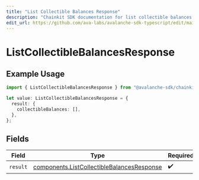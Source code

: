 ```yaml
---
title: "List Collectible Balances Response"
description: "Chainkit SDK documentation for list collectible balances response"
edit_url: https://github.com/ava-labs/avalanche-sdk-typescript/edit/main/chainkit/docs/models/operations/listcollectiblebalancesresponse.md
---
```


# ListCollectibleBalancesResponse

## Example Usage

```typescript
import { ListCollectibleBalancesResponse } from "@avalanche-sdk/chainkit/models/operations";

let value: ListCollectibleBalancesResponse = {
  result: {
    collectibleBalances: [],
  },
};
```

## Fields

| Field                                                                                                    | Type                                                                                                     | Required                                                                                                 | Description                                                                                              |
| -------------------------------------------------------------------------------------------------------- | -------------------------------------------------------------------------------------------------------- | -------------------------------------------------------------------------------------------------------- | -------------------------------------------------------------------------------------------------------- |
| `result`                                                                                                 | [components.ListCollectibleBalancesResponse](https://github.com/ava-labs/avalanche-sdk-typescript/blob/main/chainkit/models/components/listcollectiblebalancesresponse.md) | :heavy_check_mark:                                                                                       | N/A                                                                                                      |